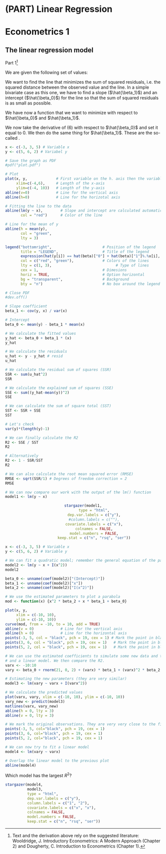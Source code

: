 # (PART) Linear Regression {-}

# Econometrics 1 {#chapter7}

## The linear regression model

Part 1^[Text and the derivation above rely on the suggested literature: Wooldridge, J. Introductory Econometrics: A Modern Approach (Chapter 2) and Dougherty, C. Introduction to Econometrics (Chapter 1).]

We are given the following set of values:

\begin{center}
	\begin{tabular}{ l c r }
	\hline
	\textbf{Obs.} & \textbf{y} & \textbf{x} \\
	\hline
	\textit{1}    & 5 & -3    \\
	\textit{2}    & 6 & 3    \\
	\textit{3}    & 2 & 5    \\
	\hline
\end{tabular}
\end{center}

<!-- \begin{figure}[h] -->
<!-- 	\centering -->
<!-- \includegraphics[height=4in]{plot} -->
<!-- \end{figure} -->

\noindent We want to find the line that minimizes the sum of squared residuals, i.e. the squared distance between the observed value and the line. In a simple bivariate case as this one, we have to find a slope ($\hat{\beta_1}$) and an intercept ($\hat{\beta_0}$) for the line so that the sum of squared residuals is as small as possible.

\begin{align}
y_i & = \hat{y_i} + \hat{u_i} \\
\hat{y_i} & = \hat{\beta_0} + \hat{\beta_1}x_i \\
y_i & = \hat{\beta_0} + \hat{\beta_1}x_i + \hat{u_i} \\
\hat{u_i} & = y_i - \hat{y_i} \\
\hat{u_i} & = y_i - (\hat{\beta_0} + \hat{\beta_1}x_i)
\end{align}

We have now a function that we want to minimize with respect to $\hat{\beta_0}$ and $\hat{\beta_1}$\footnote{The upper bound of the summation operator is equal to 3. This is because there are three observations in this exercise. Formulas can be generalized to the case of N observations}.

\begin{align}
f(\hat{\beta_0}, \hat{\beta_1}) = \sum_{n=1}^{3} \hat{u_i}^2 = \sum_{n=1}^{3} (y_i - \hat{y_i})^2 = \sum_{n=1}^{3} (y_i - (\hat{\beta_0} + \hat{\beta_1}x_i))^2 = \sum_{n=1}^{3} (y_i - \hat{\beta_0} - \hat{\beta_1}x_i)^2
\end{align}

We now take the derivative of (6) with respect to $\hat{\beta_0}$ and set it equal to 0. We then do the same thing for $\hat{\beta_1}$. These are the so-called \textit{first-order conditions}.

\begin{align}
\dfrac{\partial f(\hat{\beta_0}, \hat{\beta_1})}{\partial \hat{\beta_0}} & = -2\sum_{n=1}^{3} (y_i - \hat{\beta_0} - \hat{\beta_1}x_i) = 0 \\
\dfrac{\partial f(\hat{\beta_0}, \hat{\beta_1})}{\partial \hat{\beta_1}} & = -2\sum_{n=1}^{3} x_i (y_i - \hat{\beta_0} - \hat{\beta_1}x_i) = 0
\end{align}

```r
x <- c(-3, 3, 5) # Variable x
y <- c(5, 6, 2) # Variabel y

# Save the graph as PDF
#pdf("plot.pdf")

# Plot
plot(x, y,             # First variable on the h. axis then the variable on the v. axis
     xlim=c(-4,6),     # Length of the x-axis
     ylim=c(-4, 10))   # Length of the y-axis
abline(v=0)            # Line for the vertical axis
abline(h=0)            # Line for the horizotal axis

# Fitting the line to the data
abline(lm(y ~ x),        # Slope and intercept are calculated automatically using the lm() function
       col = "red")      # Color of the line

# Line for the mean of y
abline(h = mean(y),
       col = "green",
       lty = 3)

legend("bottomright",                       # Position of the legend
       title = "LEGEND",                    # Title of the legend
       expression(hat(y[i]) == hat(beta)["0"] + hat(beta)["1"]%.%x[i], bar(y)),          # Names of the variables
       col = c("red", "green"),             # Colors of the lines
       lty = c(1, 3),                             # Type of lines
       cex = 1,                             # Dimesions
       horiz = TRUE,                        # Option horizontal
       bg = "transparent",                  # Background
       bty = "n")                           # No box around the legend

# Close PDF
#dev.off()

# Slope coefficient
beta_1 <- cov(y, x) / var(x)

# Intercept
beta_0 <- mean(y) - beta_1 * mean(x)

# We calculate the fitted values
y_hat <- beta_0 + beta_1 * (x)
y_hat

# We calculate the residuals
u_hat <- y - y_hat # resid
u_hat

# We calculate the residual sum of squares (SSR)
SSR <- sum(u_hat^2)
SSR

# We calculate the explained sum of squares (SSE)
SSE <- sum((y_hat-mean(y))^2)
SSE

# We can calculate the sum of square total (SST)
SST <- SSR + SSE
SST

# Let's check
var(y)*(length(y)-1)

# We can finally calculate the R2
R2 <- SSE / SST
R2

# Alternatively
R2 <- 1 - SSR/SST
R2

# We can also calculate the root mean squared error (RMSE)
RMSE <- sqrt(SSR/1) # Degrees of freedom correction = 2
RMSE

# We can now compare our work with the output of the lm() function
model1 <- lm(y ~ x)
```

<center>
```r
stargazer(model1,
          type = "html",
          dep.var.labels = c("y"),
          #column.labels = c(""),
          covariate.labels = c("x"),
          colnames = FALSE,
          model.numbers = FALSE,
          keep.stat = c("n", "rsq", "ser"))
```
</center>

```r
x <- c(-3, 3, 5) # Variable x
y <- c(5, 6, 2) # Variable y

# We can fit a quadratic model; remember the general equation of the parabola f(x) = c + b*x + a*x^2
model2 <- lm(y ~ x + I(x^2))
model2

beta_0 <- unname(coef(model2)["(Intercept)"])
beta_1 <- unname(coef(model2)["x"])
beta_2 <- unname(coef(model2)["I(x^2)"])

# We use the estimated parameters to plot a parabola
mod <- function(x) {x^2 * beta_2 + x * beta_1 + beta_0}

plot(x, y, 
     xlim = c(-10, 10), 
     ylim = c(-10, 10))
curve(mod, from = -10, to = 10, add = TRUE)
abline(v = 0)            # Line for the vertical axis
abline(h = 0)            # Line for the horizontal axis
points(-3, 5, col = "black", pch = 19, cex = 1) # Mark the point in black
points(3, 6, col = "black", pch = 19, cex = 1)   # Mark the point in black
points(5, 2, col = "black", pch = 19, cex = 1)   # Mark the point in black

# We can use the estimated coefficients to simulate some new data and then fit a parabola again
# and a linear model. We then compare the R2. 
varx <- -10:10
vary <- beta_0 + rnorm(21, 0, 2) + (varx) * beta_1 + (varx)^2 * beta_2

# Estimating the new parameters (they are very similar)
model3 <- lm(vary ~ varx + I(varx^2))

# We calculate the predicted values
plot(varx, vary, xlim = c(-10, 10), ylim = c(-10, 10))
vary_new <- predict(model3)
matlines(varx, vary_new)
abline(h = 0, lty = 3)
abline(v = 0, lty = 3)

# We mark the original observations. They are very very close to the fitted model
points(-3, 5, col="black", pch = 19, cex = 1)
points(3, 6, col="black", pch = 19, cex = 1)
points(5, 2, col="black", pch = 19, cex = 1)

# We can now try to fit a linear model
model4 <- lm(vary ~ varx)

# Overlap the linear model to the previous plot
abline(model4)

```

Which model has the largest $R^2$?

```r
stargazer(model4,
          model3,
          type = "html",
          dep.var.labels = c("y"),
          column.labels = c("1", "2"),
          covariate.labels = c("x", "x"),
          colnames = FALSE,
          model.numbers = FALSE,
          keep.stat = c("n", "rsq", "ser"))
```
